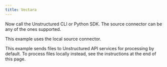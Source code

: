 ```yaml
---
title: Vectara
---
```


<NewDocument />


<SharedContentVectara/>

Now call the Unstructured CLI or Python SDK. The source connector can be any of the ones supported.

This example uses the local source connector.

This example sends files to Unstructured API services for processing by default. To process files locally instead, see the instructions at the end of this page.


<CodeGroup>
  <VectaraAPISh />
  <VectaraAPIPyV2 />
  <VectaraAPIPyV1 />
</CodeGroup>


<SharedPartitionByAPIOSS/>
